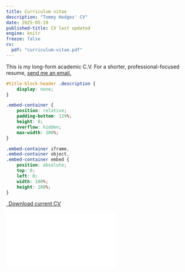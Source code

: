 ```yaml
---
title: Curriculum vitae
description: "Tommy Hodges' CV"
date: 2025-05-19
published-title: CV last updated
engine: knitr
freeze: false
cv:
  pdf: "curriculum-vitae.pdf"
---
```


This is my long-form academic C.V. For a shorter, professional-focused resume, `<a href="mailto:`{=html}tommyjhodges\@gmail.com`">`{=html}send me an email.</a>

```css
#title-block-header .description {
    display: none;
}
```

```css
.embed-container {
    position: relative;
    padding-bottom: 129%;
    height: 0;
    overflow: hidden;
    max-width: 100%;
}

.embed-container iframe,
.embed-container object,
.embed-container embed {
    position: absolute;
    top: 0;
    left: 0;
    width: 100%;
    height: 100%;
}
```

```{=html}
<p class="text-center">
  <a class="btn btn-primary btn-lg cv-download" href="`r rmarkdown::metadata$cv$pdf`" target="_blank">
    <i class="fa-solid fa-file-arrow-down"></i>&ensp;Download current CV
  </a>
</p>

<div class="embed-container">
  <iframe src="`r rmarkdown::metadata$cv$pdf`" style="border: 0.5px"></iframe>
</div>
```
